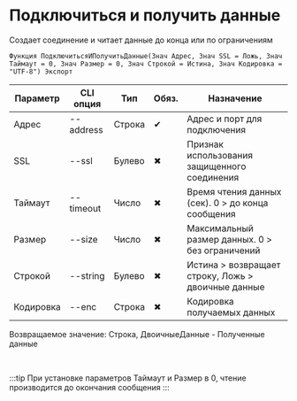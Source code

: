 ﻿---
sidebar_position: 1
---


# Подключиться и получить данные
 Создает соединение и читает данные до конца или по ограничениям



`Функция ПодключитьсяИПолучитьДанные(Знач Адрес, Знач SSL = Ложь, Знач Таймаут = 0, Знач Размер = 0, Знач Строкой = Истина, Знач Кодировка = "UTF-8") Экспорт`

  | Параметр | CLI опция | Тип | Обяз. | Назначение |
  |-|-|-|-|-|
  | Адрес | --address | Строка | &#x2714; | Адрес и порт для подключения |
  | SSL | --ssl | Булево | &#x2716; | Признак использования защищенного соединения |
  | Таймаут | --timeout | Число | &#x2716; | Время чтения данных (сек). 0 > до конца сообщения |
  | Размер | --size | Число | &#x2716; | Максимальный размер данных. 0 > без ограничений |
  | Строкой | --string | Булево | &#x2716; | Истина > возвращает строку, Ложь > двоичные данные |
  | Кодировка | --enc | Строка | &#x2716; | Кодировка получаемых данных |

  
  Возвращаемое значение:   Строка, ДвоичныеДанные -  Полученные данные

<br/>

:::tip
При установке параметров Таймаут и Размер в 0, чтение производится до окончания сообщения
:::
<br/>


```bsl title="Пример использования для 1С:Предприятие/OneScript"

```
    




